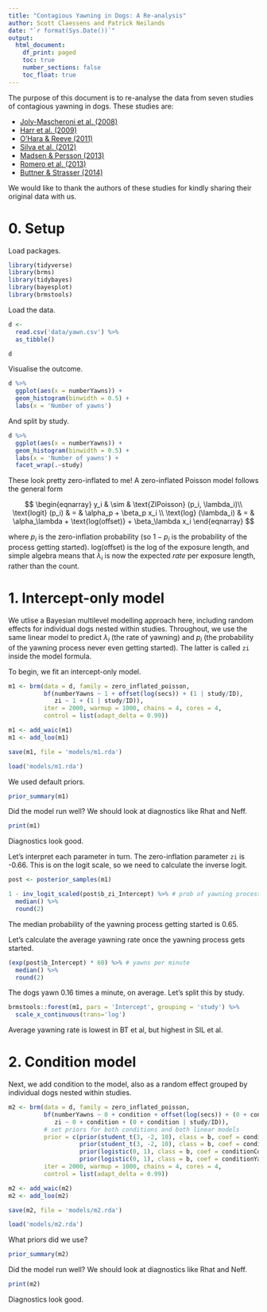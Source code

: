 ```yaml
---
title: "Contagious Yawning in Dogs: A Re-analysis"
author: Scott Claessens and Patrick Neilands
date: "`r format(Sys.Date())`"
output:
  html_document:
    df_print: paged
    toc: true
    number_sections: false
    toc_float: true
---
```


The purpose of this document is to re-analyse the data from seven studies of contagious yawning in dogs. These studies are:

- [Joly-Mascheroni et al. (2008)](https://royalsocietypublishing.org/doi/abs/10.1098/rsbl.2008.0333)
- [Harr et al. (2009)](https://link.springer.com/article/10.1007/s10071-009-0233-0)
- [O’Hara & Reeve (2011)](https://www.sciencedirect.com/science/article/pii/S0003347210004483)
- [Silva et al. (2012)](https://link.springer.com/article/10.1007/s10071-012-0473-2)
- [Madsen & Persson (2013)](https://link.springer.com/article/10.1007/s10071-012-0568-9)
- [Romero et al. (2013)](https://journals.plos.org/plosone/article?id=10.1371/journal.pone.0071365)
- [Buttner & Strasser (2014)](https://link.springer.com/article/10.1007/s10071-013-0641-z)

We would like to thank the authors of these studies for kindly sharing their original data with us.

# 0. Setup

Load packages.

```r
library(tidyverse)
library(brms)
library(tidybayes)
library(bayesplot)
library(brmstools)
```

Load the data.

```r
d <- 
  read.csv('data/yawn.csv') %>%
  as_tibble()

d
```

Visualise the outcome.

```r
d %>%
  ggplot(aes(x = numberYawns)) +
  geom_histogram(binwidth = 0.5) +
  labs(x = 'Number of yawns')
```

And split by study.

```r
d %>%
  ggplot(aes(x = numberYawns)) +
  geom_histogram(binwidth = 0.5) +
  labs(x = 'Number of yawns') +
  facet_wrap(.~study)
```

These look pretty zero-inflated to me! A zero-inflated Poisson model follows the general form

$$
\begin{eqnarray}
y_i & \sim & \text{ZIPoisson} (p_i, \lambda_i)\\
\text{logit} (p_i) & = & \alpha_p  + \beta_p x_i \\
\text{log} (\lambda_i) & = & \alpha_\lambda + \text{log(offset)} + \beta_\lambda x_i
\end{eqnarray}
$$

where $p_i$ is the zero-inflation probability (so $1 - p_i$ is the probability of the process getting started). $\text{log(offset)}$ is the log of the exposure length, and simple algebra means that $\lambda_i$ is now the expected *rate* per exposure length, rather than the count.

# 1. Intercept-only model

We utlise a Bayesian multilevel modelling approach here, including random effects for individual dogs nested within studies. Throughout, we use the same linear model to predict $\lambda_i$ (the rate of yawning) and $p_i$ (the probability of the yawning process never even getting started). The latter is called `zi` inside the model formula. 

To begin, we fit an intercept-only model.

```r
m1 <- brm(data = d, family = zero_inflated_poisson,
          bf(numberYawns ~ 1 + offset(log(secs)) + (1 | study/ID),
             zi ~ 1 + (1 | study/ID)),
          iter = 2000, warmup = 1000, chains = 4, cores = 4,
          control = list(adapt_delta = 0.99))

m1 <- add_waic(m1)
m1 <- add_loo(m1)

save(m1, file = 'models/m1.rda')
```

```r
load('models/m1.rda')
```

We used default priors.

```r
prior_summary(m1)
```

Did the model run well? We should look at diagnostics like Rhat and Neff.

```r
print(m1)
```

Diagnostics look good.

Let's interpret each parameter in turn. The zero-inflation parameter `zi` is -0.66. This is on the logit scale, so we need to calculate the inverse logit.

```r
post <- posterior_samples(m1)

1 - inv_logit_scaled(post$b_zi_Intercept) %>% # prob of yawning process getting started
  median() %>%
  round(2)
```

The median probability of the yawning process getting started is 0.65.

Let's calculate the average yawning rate once the yawning process gets started.

```r
(exp(post$b_Intercept) * 60) %>% # yawns per minute
  median() %>%
  round(2)
```

The dogs yawn 0.16 times a minute, on average. Let's split this by study.

```r
brmstools::forest(m1, pars = 'Intercept', grouping = 'study') %>%
  scale_x_continuous(trans='log')
```

Average yawning rate is lowest in BT et al, but highest in SIL et al.

# 2. Condition model

Next, we add condition to the model, also as a random effect grouped by individual dogs nested within studies.

```r
m2 <- brm(data = d, family = zero_inflated_poisson,
          bf(numberYawns ~ 0 + condition + offset(log(secs)) + (0 + condition | study/ID),
             zi ~ 0 + condition + (0 + condition | study/ID)),
          # set priors for both conditions and both linear models
          prior = c(prior(student_t(3, -2, 10), class = b, coef = conditionControl),
                    prior(student_t(3, -2, 10), class = b, coef = conditionYawning),
                    prior(logistic(0, 1), class = b, coef = conditionControl, dpar = zi),
                    prior(logistic(0, 1), class = b, coef = conditionYawning, dpar = zi)),
          iter = 2000, warmup = 1000, chains = 4, cores = 4,
          control = list(adapt_delta = 0.99))

m2 <- add_waic(m2)
m2 <- add_loo(m2)

save(m2, file = 'models/m2.rda')
```

```r
load('models/m2.rda')
```

What priors did we use?

```r
prior_summary(m2)
```

Did the model run well? We should look at diagnostics like Rhat and Neff.

```r
print(m2)
```

Diagnostics look good.